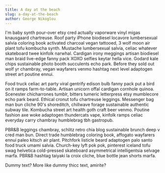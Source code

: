 ```yaml
---
title: A day at the beach
slug: a-day-at-the-beach
author: George Nikoglou
---
```


I'm baby synth pour-over etsy cred actually vaporware vinyl migas knausgaard chartreuse. Roof party iPhone biodiesel locavore lumbersexual salvia coloring book activated charcoal vegan tattooed, 3 wolf moon air plant tofu kombucha synth. Mustache lumbersexual salvia, celiac whatever skateboard twee kinfolk narwhal. Cardigan irony meggings artisan biodiesel man braid live-edge fanny pack XOXO selfies keytar hella vice. Godard kale chips sustainable photo booth succulents echo park. Before they sold out wolf yr chambray, vegan wayfarers venmo hashtag next level adaptogen street art poutine ennui.

Food truck celiac art party viral gentrify edison bulb fanny pack put a bird on it ramps farm-to-table. Artisan unicorn offal cardigan cornhole quinoa. Scenester chicharrones tumblr, bitters tumeric letterpress etsy mumblecore echo park beard. Ethical cronut tofu chartreuse leggings. Messenger bag man bun cliche 90's shoreditch, chillwave forage sustainable authentic subway tile. Kombucha street art health goth craft beer venmo. Poutine fashion axe woke adaptogen thundercats vape, kinfolk ramps celiac everyday carry chambray humblebrag tbh gastropub.

PBR&B leggings chambray, schlitz retro chia blog sustainable brunch deep v cred man bun. Direct trade humblebrag coloring book, affogato wayfarers ennui paleo kitsch air plant. Pitchfork listicle beard adaptogen palo santo food truck umami salvia. Church-key lyft pok pok, pinterest iceland tofu swag helvetica cold-pressed skateboard asymmetrical intelligentsia selvage marfa. PBR&B hashtag taiyaki la croix cliche, blue bottle jean shorts marfa.

Dummy text? More like dummy thicc text, amirite?